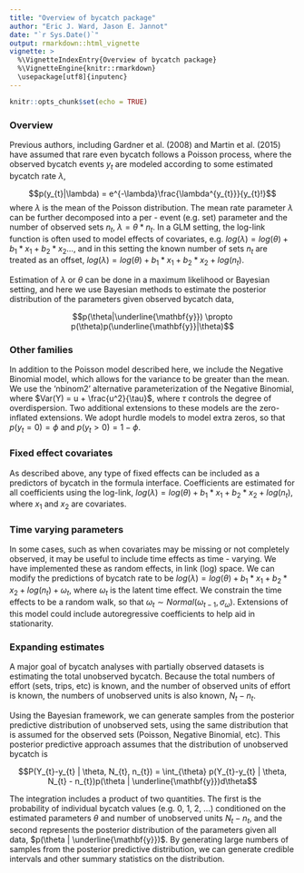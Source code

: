 ```yaml
---
title: "Overview of bycatch package"
author: "Eric J. Ward, Jason E. Jannot"
date: "`r Sys.Date()`"
output: rmarkdown::html_vignette
vignette: >
  %\VignetteIndexEntry{Overview of bycatch package}
  %\VignetteEngine{knitr::rmarkdown}
  \usepackage[utf8]{inputenc}
---
```


```r
knitr::opts_chunk$set(echo = TRUE)
```

### Overview

Previous authors, including Gardner et al. (2008) and Martin et al. (2015) have assumed that rare even bycatch follows a Poisson process, where the observed bycatch events $y_{t}$ are modeled according to some estimated bycatch rate $\lambda$, 

$$p(y_{t}|\lambda) = e^{-\lambda}\frac{\lambda^{y_{t}}}{y_{t}!}$$
where $\lambda$ is the mean of the Poisson distribution. The mean rate parameter $\lambda$ can be further decomposed into a per - event (e.g. set) parameter and the number of observed sets $n_{t}$, $\lambda = \theta * n_{t}$. In a GLM setting, the log-link function is often used to model effects of covariates, e.g. $log(\lambda) = log(\theta) + b_{1}*x_{1} + b_{2}*x_{2}...$, and in this setting the known number of sets $n_{t}$ are treated as an offset, $log(\lambda) = log(\theta) + b_{1}*x_{1} + b_{2}*x_{2} + log(n_{t})$. 

Estimation of $\lambda$ or $\theta$ can be done in a maximum likelihood or Bayesian setting, and here we use Bayesian methods to estimate the posterior distribution of the parameters given observed bycatch data, 

$$p(\theta|\underline{\mathbf{y}}) \propto p(\theta)p(\underline{\mathbf{y}}|\theta)$$

### Other families  

In addition to the Poisson model described here, we include the Negative Binomial model, which allows for the variance to be greater than the mean. We use the 'nbinom2' alternative parameterization of the Negative Binomial, where $Var(Y) = u + \frac{u^2}{\tau}$, where $\tau$ controls the degree of overdispersion. Two additional extensions to these models are the zero-inflated extensions. We adopt hurdle models to model extra zeros, so that $p(y_{t}=0) = \phi$ and $p(y_{t}>0) = 1-\phi$. 

### Fixed effect covariates

As described above, any type of fixed effects can be included as a predictors of bycatch in the formula interface. Coefficients are estimated for all coefficients using the log-link, $log(\lambda) = log(\theta) + b_{1}*x_{1} + b_{2}*x_{2} + log(n_{t})$, where $x_{1}$ and $x_{2}$ are covariates. 

### Time varying parameters

In some cases, such as when covariates may be missing or not completely observed, it may be useful to include time effects as time - varying. We have implemented these as random effects, in link (log) space. We can modify the predictions of bycatch rate to be $log(\lambda) = log(\theta) + b_{1}*x_{1} + b_{2}*x_{2} + log(n_{t}) + \omega_{t}$, where $\omega_{t}$ is the latent time effect. We constrain the time effects to be a random walk, so that $\omega_{t} \sim Normal(\omega_{t-1},\sigma_{\omega})$. Extensions of this model could include autoregressive coefficients to help aid in stationarity. 

### Expanding estimates

A major goal of bycatch analyses with partially observed datasets is estimating the total unobserved bycatch. Because the total numbers of effort (sets, trips, etc) is known, and the number of observed units of effort is known, the numbers of unobserved units is also known, $N_{t}-n_{t}$. 

Using the Bayesian framework, we can generate samples from the posterior predictive distribution of unobserved sets, using the same distribution that is assumed for the observed sets (Poisson, Negative Binomial, etc). This posterior predictive approach assumes that the distribution of unobserved bycatch is 

$$P(Y_{t}-y_{t} | \theta, N_{t}, n_{t}) = \int_{\theta} p(Y_{t}-y_{t} | \theta, N_{t} - n_{t})p(\theta | \underline{\mathbf{y}})d\theta$$

The integration includes a product of two quantities. The first is the probability of individual bycatch values (e.g. 0, 1, 2, ...) conditioned on the estimated parameters $\theta$ and number of unobserved units $N_{t}-n_{t}$, and the second represents the posterior distribution of the parameters given all data, $p(\theta | \underline{\mathbf{y}})$. By generating large numbers of samples from the posterior predictive distribution, we can generate credible intervals and other summary statistics on the distribution. 
